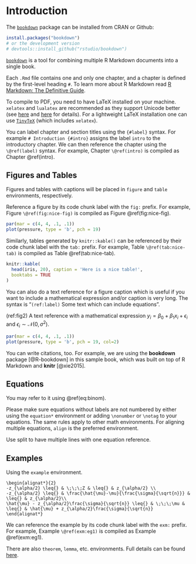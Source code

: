 # Introduction {#intro}

The [`bookdown`](https://bookdown.org/yihui/bookdown/) package can be installed from CRAN or Github:

```r
install.packages("bookdown")
# or the development version
# devtools::install_github("rstudio/bookdown")
```

[`bookdown`](https://bookdown.org/yihui/bookdown/) is a tool for combining multiple R Markdown documents into a single book.

Each `.Rmd` file contains one and only one chapter, and a chapter is defined by the first-level heading `#`. 
To learn more about R Markdown read [R Markdown: The Definitive Guide](https://bookdown.org/yihui/rmarkdown/).  

To compile to PDF, you need to have LaTeX installed on your machine. `xelatex` and `lualatex` are recommended as they support Unicode better 
(see [here](https://tex.stackexchange.com/questions/3393/what-is-xetex-exactly-and-why-should-i-use-it) and [here](https://tex.stackexchange.com/questions/36/differences-between-luatex-context-and-xetex) for details).
For a lightweight LaTeX installation one can use [`TinyTeX`](https://yihui.org/tinytex/) (which includes `xelatex`).

You can label chapter and section titles using the `{#label}` syntax. For example `# Introduction {#intro}` assigns the label `intro` to the introductory chapter. 
We can then reference the chapter using the `\@ref(label)` syntax. For example, Chapter `\@ref(intro)` is compiled as Chapter \@ref(intro). 

## Figures and Tables

Figures and tables with captions will be placed in `figure` and `table` environments, respectively.

Reference a figure by its code chunk label with the `fig:` prefix. For example, Figure `\@ref(fig:nice-fig)` is compiled as Figure \@ref(fig:nice-fig).

```r
par(mar = c(4, 4, .1, .1))
plot(pressure, type = 'b', pch = 19)
```

Similarly, tables generated by `knitr::kable()` can be referenced by their code chunk label with the `tab:` prefix. For example, Table `\@ref(tab:nice-tab)` is compiled as Table \@ref(tab:nice-tab).

```r
knitr::kable(
  head(iris, 20), caption = 'Here is a nice table!',
  booktabs = TRUE
)
```

You can also do a text reference for a figure caption which is useful if you want to include a mathematical expression and/or caption is very long. The syntax is "`(ref:label)` Some text which can include equations". 

(ref:fig2) A text reference with a mathematical expression $y_i=\beta_0 + \beta_1x_i + \epsilon_i$ and $\epsilon_i \sim \mathcal{N}(0, \sigma^2)$. 

```r
par(mar = c(4, 4, .1, .1))
plot(pressure, type = 'b', pch = 19, col=2)
```

You can write citations, too. For example, we are using the **bookdown** package [@R-bookdown] in this sample book, which was built on top of R Markdown and **knitr** [@xie2015].

## Equations

\begin{equation} 
  f\left(k\right) = \binom{n}{k} p^k\left(1-p\right)^{n-k}
  (\#eq:binom)
\end{equation} 

You may refer to it using \@ref(eq:binom).

Please make sure equations \index{equations} without labels are not numbered by either using the `equation*` environment or adding `\nonumber` or `\notag` to your equations. The same rules apply to other math environments. For aligning multiple equations, `align` is the preferred environment.   

\begin{align} 
g(X_{n}) & = g(\theta)+g'({\tilde{\theta}})(X_{n}-\theta) \notag \\
\sqrt{n}[g(X_{n})-g(\theta)] & = g'\left({\tilde{\theta}}\right) 
\sqrt{n}[X_{n}-\theta](\#eq:align) \\
\end{align} 

Use split to have multiple lines with one equation reference.

\begin{equation} 
\begin{split}
\mathrm{Var}(\hat{\beta}) & =\mathrm{Var}((X'X)^{-1}X'y)\\
 & =(X'X)^{-1}X'\mathrm{Var}(y)((X'X)^{-1}X')'\\
 & =(X'X)^{-1}X'\mathrm{Var}(y)X(X'X)^{-1}\\
 & =(X'X)^{-1}X'\sigma^{2}IX(X'X)^{-1}\\
 & =(X'X)^{-1}\sigma^{2}
\end{split}
(\#eq:var-beta)
\end{equation} 

## Examples

Using the `example` environment.

```example
\begin{alignat*}{2}
-z_{\alpha/2} \leq{} & \;\;\;Z & \leq{} & z_{\alpha/2} \\
-z_{\alpha/2} \leq{} & \frac{\hat{\mu}-\mu}{\frac{\sigma}{\sqrt{n}}} & \leq{} & z_{\alpha/2}\\
\hat{\mu} - z_{\alpha/2}\frac{\sigma}{\sqrt{n}} \leq{} & \;\;\;\mu & \leq{} & \hat{\mu} + z_{\alpha/2}\frac{\sigma}{\sqrt{n}}
\end{alignat*}
```

We can reference the example by its code chunk label with the `exm:` prefix. For example, Example `\@ref(exm:eg1)` is compiled as Example \@ref(exm:eg1). 

There are also `theorem`, `lemma`, etc. environments. Full details can be found [here](https://bookdown.org/yihui/bookdown/markdown-extensions-by-bookdown.html).